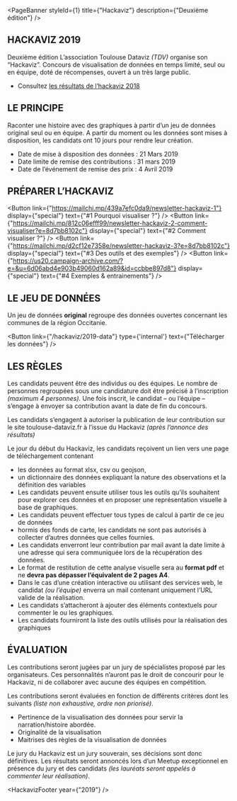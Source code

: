 
<PageBanner 
  styleId={1}
  title={"Hackaviz"}
  description={"Deuxième édition"}
/>

<section id="one">
<div className="inner">

# HACKAVIZ 2019
Deuxième édition
L’association Toulouse Dataviz _(TDV)_ organise son “Hackaviz”. Concours de visualisation de données en temps limité, seul ou en équipe, doté de récompenses, ouvert à un très large public.
- Consultez [les résultats de l‘hackaviz 2018](/hackaviz/2018-results)

# LE PRINCIPE
Raconter une histoire avec des graphiques à partir d’un jeu de données original  seul ou en équipe.
A partir du moment ou les données sont mises à disposition, les candidats ont 10 jours pour rendre leur création.
- Date de mise à disposition des données : 21 Mars 2019
- Date limite de remise des contributions : 31 mars 2019
- Date de l’événement de remise des prix  : 4 Avril 2019

 
# PRÉPARER L’HACKAVIZ

<Button
  link={"https://mailchi.mp/439a7efc0da9/newsletter-hackaviz-1"}
  display={"special"}
  text={"#1 Pourquoi visualiser ?"}
/>
<Button
  link={"https://mailchi.mp/812c06efff99/newsletter-hackaviz-2-comment-visualiser?e=8d7bb8102c"}
  display={"special"}
  text={"#2 Comment visualiser ?"}
/>
<Button
  link={"https://mailchi.mp/d2cf12e7358e/newsletter-hackaviz-3?e=8d7bb8102c"}
  display={"special"}
  text={"#3 Des outils et des exemples"}
/>
<Button
  link={"https://us20.campaign-archive.com/?e=&u=6d06abd4e903b49060d162a89&id=ccbbe897d8"}
  display={"special"}
  text={"#4 Exemples & entrainements"}
/>

# LE JEU DE DONNÉES

Un  jeu de données **original** regroupe des données ouvertes concernant les communes de la région Occitanie.

<Button
  link={"/hackaviz/2019-data"}
  type={'internal'}
  text={"Télécharger les données"}
/>

# LES RÈGLES

Les candidats peuvent être des individus ou des équipes. Le nombre de personnes regroupées sous une candidature doit être précisé à l’inscription _(maximum 4 personnes)_. Une fois inscrit, le candidat – ou l’équipe – s’engage à envoyer sa contribution avant la date de fin du concours.

Les candidats s’engagent à autoriser la publication de leur contribution sur le site toulouse-dataviz.fr à l’issue du Hackaviz _(après l’annonce des résultats)_

Le jour du début du Hackaviz, les candidats reçoivent un lien vers une page de téléchargement contenant
- les données au format xlsx, csv ou geojson,
- un dictionnaire des données expliquant la nature des observations et la définition des variables
- Les candidats peuvent ensuite utiliser tous les outils qu’ils souhaitent pour explorer ces données et en proposer une représentation visuelle à base de graphiques.
- Les candidats peuvent effectuer tous types de calcul à partir de ce jeu de données
- hormis des fonds de carte, les candidats ne sont pas autorisés à collecter d’autres données  que celles fournies.
- Les candidats enverront leur contribution par mail avant la date limite à une adresse qui sera communiquée lors de la récupération des données.
- Le format de restitution de cette analyse visuelle sera au **format pdf** et ne **devra pas dépasser l’équivalent de 2 pages A4**.
- Dans le cas d’une création interactive ou utilisant des services web, le candidat _(ou l’équipe)_ enverra un mail  contenant uniquement l’URL valide de la réalisation.
- Les candidats s’attacheront à ajouter des éléments contextuels pour commenter le ou les graphiques.
- Les candidats fourniront la liste des outils utilisés pour la réalisation des graphiques


# ÉVALUATION

Les contributions seront jugées par un jury de spécialistes proposé par les organisateurs. Ces personnalités n’auront pas le droit de concourir pour le Hackaviz, ni de collaborer avec aucune des équipes en compétition.

Les contributions seront évaluées en fonction de différents critères dont les suivants _(liste non exhaustive, ordre non priorisé)_.
- Pertinence de la visualisation des données pour servir la narration/histoire abordée.
- Originalité de la visualisation
- Maitrises des règles de la visualisation de données

Le jury du Hackaviz est un jury souverain, ses décisions sont donc définitives. Les résultats seront annoncés lors d’un Meetup exceptionnel en présence du jury et des candidats _(les lauréats seront appelés à commenter leur réalisation)_.

<HackavizFooter year={"2019"} />

</div>
</section>